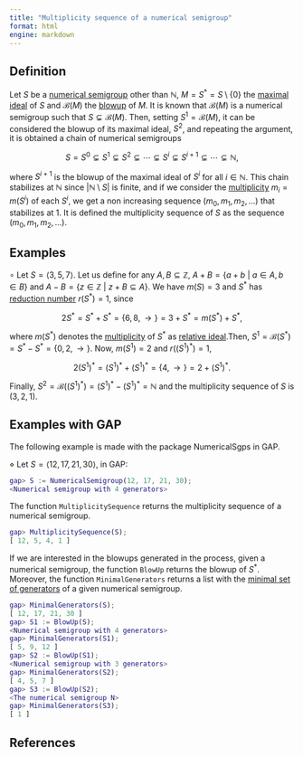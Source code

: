 ```yaml
---
title: "Multiplicity sequence of a numerical semigroup"
format: html
engine: markdown
---
```


## Definition

Let $S$ be a [numerical semigroup](../Basic-concepts/Numerical-semigroup.qmd) other than $\mathbb{N}$, $M = S^* = S \setminus \{0\}$ the [maximal ideal](Maximal-ideal.qmd) of $S$ and $\mathcal{B}(M)$ the [blowup](Blowup.qmd) of $M$. It is known that $\mathcal{B}(M)$ is a numerical semigroup such that $S \subsetneq \mathcal{B}(M)$. Then, setting $S^1 = \mathcal{B}(M)$, it can be considered the blowup of its maximal ideal, $S^2$, and repeating the argument, it is obtained a chain of numerical semigroups

$$
S = S^0 \subsetneq S^1 \subsetneq S^2 \subsetneq \cdots \subsetneq S^i \subsetneq S^{i+1} \subsetneq \cdots \subsetneq \mathbb{N},
$$

where $S^{i+1}$ is the blowup of the maximal ideal of $S^i$ for all $i \in \mathbb{N}$. This chain stabilizes at $\mathbb{N}$ since $|\mathbb{N} \setminus S|$ is finite, and if we consider the [multiplicity](../Basic-concepts/Multiplicity.qmd) $m_i = m(S^i)$ of each $S^i$, we get a non increasing sequence $(m_0, m_1, m_2, \ldots)$ that stabilizes at $1$. It is defined the multiplicity sequence of $S$ as the sequence $(m_0, m_1, m_2, \ldots)$.

## Examples

$\circ$ Let $S = \langle 3, 5, 7 \rangle$. Let us define for any $A,B \subseteq \mathbb{Z}$, $A + B = \{a + b ~ | ~ a \in A, b \in B\}$ and $A - B = \{z \in \mathbb{Z} ~ | ~ z + B \subseteq A\}$. We have $m(S) = 3$ and $S^*$ has [reduction number](Reduction-number.qmd) $r(S^*) = 1$, since

$$
2S^* = S^* + S^* = \{6, 8, \rightarrow \} = 3 + S^* = m(S^*) + S^*,
$$

where $m(S^*)$ denotes the [multiplicity](Multiplicity-ideal.qmd) of $S^*$ as [relative ideal](Relative-ideal.qmd).Then, $S^1 = \mathcal{B}(S^*) = S^* - S^* = \{0, 2, \rightarrow \}$. Now, $m(S^1) = 2$ and $r((S^1)^*) = 1$,

$$
2(S^1)^* = (S^1)^* + (S^1)^* = \{4, \rightarrow \} = 2 + (S^1)^*.
$$

Finally, $S^2 = \mathcal{B}((S^1)^*) = (S^1)^* - (S^1)^* = \mathbb{N}$ and the multiplicity sequence of $S$ is $(3,2,1)$.

## Examples with GAP

The following example is made with the package NumericalSgps in GAP.

$\diamond$ Let $S = \langle 12, 17, 21, 30 \rangle$, in GAP:

``` gap
gap> S := NumericalSemigroup(12, 17, 21, 30);
<Numerical semigroup with 4 generators>
```

The function `MultiplicitySequence` returns the multiplicity sequence of a numerical semigroup.

``` gap
gap> MultiplicitySequence(S);
[ 12, 5, 4, 1 ]
```

If we are interested in the blowups generated in the process, given a numerical semigroup, the function `BlowUp` returns the blowup of $S^*$. Moreover, the function `MinimalGenerators` returns a list with the [minimal set of generators](../Basic-concepts/Minimal-set-of-generators.qmd) of a given numerical semigroup.

```gap
gap> MinimalGenerators(S);
[ 12, 17, 21, 30 ]
gap> S1 := BlowUp(S);
<Numerical semigroup with 4 generators>
gap> MinimalGenerators(S1);
[ 5, 9, 12 ]
gap> S2 := BlowUp(S1);
<Numerical semigroup with 3 generators>
gap> MinimalGenerators(S2);
[ 4, 5, 7 ]
gap> S3 := BlowUp(S2);
<The numerical semigroup N>
gap> MinimalGenerators(S3);
[ 1 ]
```



## References



